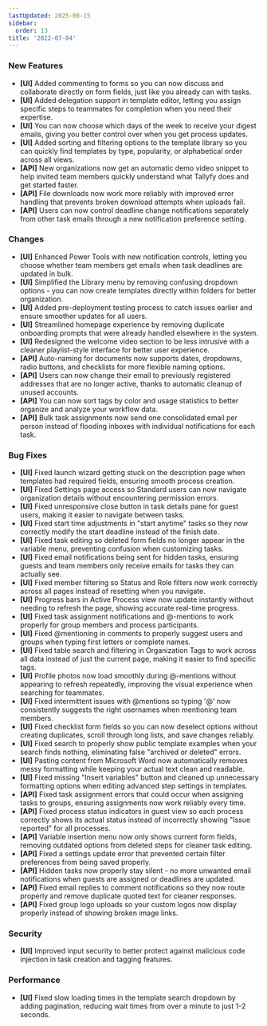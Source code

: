 ```yaml
---
lastUpdated: 2025-08-15
sidebar:
  order: 13
title: '2022-07-04'
---
```


### New Features

- **[UI]** Added commenting to forms so you can now discuss and collaborate directly on form fields, just like you already can with tasks.
- **[UI]** Added delegation support in template editor, letting you assign specific steps to teammates for completion when you need their expertise.
- **[UI]** You can now choose which days of the week to receive your digest emails, giving you better control over when you get process updates.
- **[UI]** Added sorting and filtering options to the template library so you can quickly find templates by type, popularity, or alphabetical order across all views.
- **[API]** New organizations now get an automatic demo video snippet to help invited team members quickly understand what Tallyfy does and get started faster.
- **[API]** File downloads now work more reliably with improved error handling that prevents broken download attempts when uploads fail.
- **[API]** Users can now control deadline change notifications separately from other task emails through a new notification preference setting.

### Changes

- **[UI]** Enhanced Power Tools with new notification controls, letting you choose whether team members get emails when task deadlines are updated in bulk.
- **[UI]** Simplified the Library menu by removing confusing dropdown options - you can now create templates directly within folders for better organization.
- **[UI]** Added pre-deployment testing process to catch issues earlier and ensure smoother updates for all users.
- **[UI]** Streamlined homepage experience by removing duplicate onboarding prompts that were already handled elsewhere in the system.
- **[UI]** Redesigned the welcome video section to be less intrusive with a cleaner playlist-style interface for better user experience.
- **[API]** Auto-naming for documents now supports dates, dropdowns, radio buttons, and checklists for more flexible naming options.
- **[API]** Users can now change their email to previously registered addresses that are no longer active, thanks to automatic cleanup of unused accounts.
- **[API]** You can now sort tags by color and usage statistics to better organize and analyze your workflow data.
- **[API]** Bulk task assignments now send one consolidated email per person instead of flooding inboxes with individual notifications for each task.

### Bug Fixes

- **[UI]** Fixed launch wizard getting stuck on the description page when templates had required fields, ensuring smooth process creation.
- **[UI]** Fixed Settings page access so Standard users can now navigate organization details without encountering permission errors.
- **[UI]** Fixed unresponsive close button in task details pane for guest users, making it easier to navigate between tasks.
- **[UI]** Fixed start time adjustments in "start anytime" tasks so they now correctly modify the start deadline instead of the finish date.
- **[UI]** Fixed task editing so deleted form fields no longer appear in the variable menu, preventing confusion when customizing tasks.
- **[UI]** Fixed email notifications being sent for hidden tasks, ensuring guests and team members only receive emails for tasks they can actually see.
- **[UI]** Fixed member filtering so Status and Role filters now work correctly across all pages instead of resetting when you navigate.
- **[UI]** Progress bars in Active Process view now update instantly without needing to refresh the page, showing accurate real-time progress.
- **[UI]** Fixed task assignment notifications and @-mentions to work properly for group members and process participants.
- **[UI]** Fixed @mentioning in comments to properly suggest users and groups when typing first letters or complete names.
- **[UI]** Fixed table search and filtering in Organization Tags to work across all data instead of just the current page, making it easier to find specific tags.
- **[UI]** Profile photos now load smoothly during @-mentions without appearing to refresh repeatedly, improving the visual experience when searching for teammates.
- **[UI]** Fixed intermittent issues with @mentions so typing '@' now consistently suggests the right usernames when mentioning team members.
- **[UI]** Fixed checklist form fields so you can now deselect options without creating duplicates, scroll through long lists, and save changes reliably.
- **[UI]** Fixed search to properly show public template examples when your search finds nothing, eliminating false "archived or deleted" errors.
- **[UI]** Pasting content from Microsoft Word now automatically removes messy formatting while keeping your actual text clean and readable.
- **[UI]** Fixed missing "Insert variables" button and cleaned up unnecessary formatting options when editing advanced step settings in templates.
- **[API]** Fixed task assignment errors that could occur when assigning tasks to groups, ensuring assignments now work reliably every time.
- **[API]** Fixed process status indicators in guest view so each process correctly shows its actual status instead of incorrectly showing "Issue reported" for all processes.
- **[API]** Variable insertion menu now only shows current form fields, removing outdated options from deleted steps for cleaner task editing.
- **[API]** Fixed a settings update error that prevented certain filter preferences from being saved properly.
- **[API]** Hidden tasks now properly stay silent - no more unwanted email notifications when guests are assigned or deadlines are updated.
- **[API]** Fixed email replies to comment notifications so they now route properly and remove duplicate quoted text for cleaner responses.
- **[API]** Fixed group logo uploads so your custom logos now display properly instead of showing broken image links.

### Security

- **[UI]** Improved input security to better protect against malicious code injection in task creation and tagging features.

### Performance

- **[UI]** Fixed slow loading times in the template search dropdown by adding pagination, reducing wait times from over a minute to just 1-2 seconds.